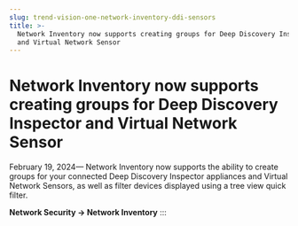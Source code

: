 ```yaml
---
slug: trend-vision-one-network-inventory-ddi-sensors
title: >-
  Network Inventory now supports creating groups for Deep Discovery Inspector
  and Virtual Network Sensor
---
```

# Network Inventory now supports creating groups for Deep Discovery Inspector and Virtual Network Sensor

February 19, 2024— Network Inventory now supports the ability to create groups for your connected Deep Discovery Inspector appliances and Virtual Network Sensors, as well as filter devices displayed using a tree view quick filter.

**Network Security → Network Inventory**
:::
